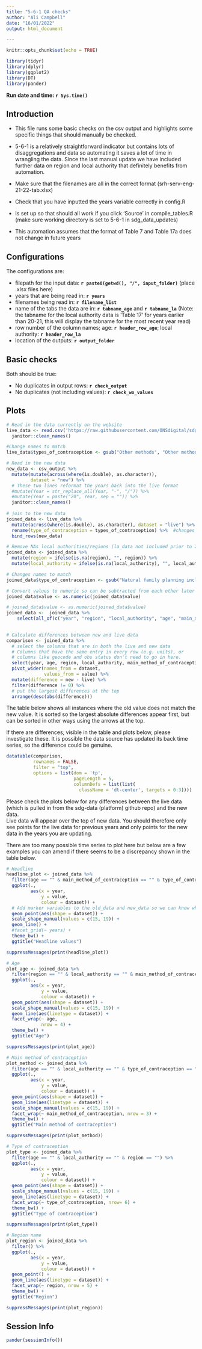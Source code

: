 ```yaml
---
title: "5-6-1 QA checks"
author: "Ali Campbell"
date: "16/01/2022"
output: html_document

---
```

```r
knitr::opts_chunk$set(echo = TRUE)
```

```r
library(tidyr)
library(dplyr)
library(ggplot2)
library(DT)
library(pander)
```
**Run date and time: `r Sys.time()`**  
  
## Introduction
  
- This file runs some basic checks on the csv output and highlights some specific things that should manually be checked.  

- 5-6-1 is a relatively straightforward indicator but contains lots of disaggregations and data so automating it saves a lot of time in wrangling the data. Since the last manual update we have included further data on region and local authority that definitely benefits from automation.

- Make sure that the filenames are all in the correct format (srh-serv-eng-21-22-tab.xlsx)

- Check that you have inputted the years variable correctly in config.R

- Is set up so that should all work if you click 'Source' in compile_tables.R (make sure working directory is set to 5-6-1 in sdg_data_updates)

- This automation assumes that the format of Table 7 and Table 17a does not change in future years
  
  
## Configurations
  The configurations are:

  - filepath for the input data: **`r paste0(getwd(), "/", input_folder)`** (place .xlsx files here)
  - years that are being read in: **`r years`**
  - filenames being read in: **`r filename_list`**
  - name of the tabs the data are in: **`r tabname_age`** and **`r tabname_la`** (Note: the tabname for the local authority data is 'Table 17' for years earlier than 20-21, this will display the tabname for the most recent year read) 
  - row number of the column names; age: **`r header_row_age`**; local authority: **`r header_row_la`** 
  - location of the outputs: **`r output_folder`**  
  
  
## Basic checks
Both should be true:

  - No duplicates in output rows: **`r check_output`**
  - No duplicates (not including values): **`r check_wo_values`**

## Plots
```r
# Read in the data currently on the website
live_data <- read.csv('https://raw.githubusercontent.com/ONSdigital/sdg-data/master/data/indicator_5-6-1.csv') %>%
  janitor::clean_names()

#Change names to match
live_data$types_of_contraception <- gsub("Other methods", "Other methods [age]", as.character(live_data$types_of_contraception))

# Read in the new data 
new_data <- csv_output %>% 
  mutate(mutate(across(where(is.double), as.character)),
         dataset = "new") %>%
  # These two lines reformat the years back into the live format
  #mutate(Year = str_replace_all(Year, "-", "/")) %>%
  #mutate(Year = paste("20", Year, sep = "")) %>%
  janitor::clean_names() 
  
# join to the new data
joined_data <- live_data %>% 
  mutate(across(where(is.double), as.character), dataset = "live") %>%
  rename(type_of_contraception = types_of_contraception) %>%  #changes name to match
  bind_rows(new_data)

# Remove NAs local authorities/regions (la_data not included prior to 2019/20)
joined_data <- joined_data %>%
  mutate(region = ifelse(is.na(region), "", region)) %>%
  mutate(local_authority = ifelse(is.na(local_authority), "", local_authority))

# Changes names to match
joined_data$type_of_contraception <- gsub("Natural family planning incl. rhythm method", "Natural family planning", as.character(joined_data$type_of_contraception))

# Convert values to numeric so can be subtracted from each other later
joined_data$value <- as.numeric(joined_data$value)
```



```r
# joined_data$value <- as.numeric(joined_data$value)
joined_data <-  joined_data %>%
    select(all_of(c("year", "region", "local_authority", "age", "main_method_of_contraception", "type_of_contraception",  "unit_measure", "value", "dataset", "observation_status", "unit_multiplier")))
  

# Calculate differences between new and live data
comparison <- joined_data %>% 
  # select the columns that are in both the live and new data
  # Columns that have the same entry in every row (e.g. units), or
  # columns like geocode and obs status don't need to go in here.
  select(year, age, region, local_authority, main_method_of_contraception, type_of_contraception, value, dataset) %>% 
  pivot_wider(names_from = dataset,
              values_from = value) %>%
  mutate(difference = new - live) %>%
  filter(difference != 0) %>% 
  # put the largest differences at the top
  arrange(desc(abs(difference)))
```
  
  The table below shows all instances where the old value does not match the new 
  value. It is sorted so the largest absolute differences appear first, but can
  be sorted in other ways using the arrows at the top.
  
  If there are differences, visible in the table and plots below, please investigate these. It is possible the data source has updated its back time series, so the difference could be genuine.
```r
datatable(comparison, 
          rownames = FALSE, 
          filter = "top",
          options = list(dom = 'tp', 
                         pageLength = 5,
                         columnDefs = list(list(
                           className = 'dt-center', targets = 0:3))))
```


Please check the plots below for any differences between the live data (which 
is pulled in from the sdg-data (platform) github repo) and the new data.  
Live data will appear over the top of new data. You should therefore only 
see points for the live data for previous years and only points for the new data 
in the years you are updating.

There are too many possible time series to plot here but below are a few examples you can amend if there seems to be a discrepancy shown in the table below. 

```r
# Headline
headline_plot <- joined_data %>% 
  filter(age == "" & main_method_of_contraception == "" & type_of_contraception == "" & region == "") %>% 
  ggplot(.,
         aes(x = year,
             y = value,
             colour = dataset)) +
  # Add marker variables to the old_data and new_data so we can know which set a point is from
  geom_point(aes(shape = dataset)) + 
  scale_shape_manual(values = c(15, 19)) +
  geom_line() +
  #facet_grid(~ years) +
  theme_bw() +
  ggtitle("Headline values")

suppressMessages(print(headline_plot))
```

```r
# Age
plot_age <- joined_data %>%
  filter(region == "" & local_authority == "" & main_method_of_contraception == "" & type_of_contraception == "") %>%
  ggplot(.,
         aes(x = year,
             y = value,
             colour = dataset)) +
  geom_point(aes(shape = dataset)) +
  scale_shape_manual(values = c(15, 19)) +
  geom_line(aes(linetype = dataset)) +
  facet_wrap(~ age,
             nrow = 4) +
  theme_bw() +
  ggtitle("Age")

suppressMessages(print(plot_age))
```

```r
# Main method of contraception
plot_method <- joined_data %>%
  filter(age == "" & local_authority == "" & type_of_contraception == "" & region == "") %>% 
  ggplot(.,
         aes(x = year,
             y = value,
             colour = dataset)) +
  geom_point(aes(shape = dataset)) +
  geom_line(aes(linetype = dataset)) +
  scale_shape_manual(values = c(15, 19)) +
  facet_wrap(~ main_method_of_contraception, nrow = 3) +
  theme_bw() +
  ggtitle("Main method of contraception")

suppressMessages(print(plot_method))
```

```r
# Type of contraception
plot_type <- joined_data %>%
  filter(age == "" & local_authority == "" & region == "") %>% 
  ggplot(.,
         aes(x = year,
             y = value,
             colour = dataset)) +
  geom_point(aes(shape = dataset)) +
  scale_shape_manual(values = c(15, 19)) +
  geom_line(aes(linetype = dataset)) +
  facet_wrap(~ type_of_contraception, nrow= 6) +
  theme_bw() +
  ggtitle("Type of contraception")

suppressMessages(print(plot_type))
```

```r
# Region name
plot_region <- joined_data %>%
  filter() %>%
  ggplot(.,
         aes(x = year,
             y = value,
             colour = dataset)) +
  geom_point() +
  geom_line(aes(linetype = dataset)) +
  facet_wrap(~ region, nrow = 5) +
  theme_bw() +
  ggtitle("Region")

suppressMessages(print(plot_region))
```


## Session Info
```r
pander(sessionInfo())
```

